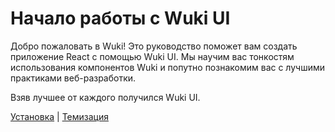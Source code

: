 
<Meta title="Getting Start/Start" />

# Начало работы с Wuki UI

Добро пожаловать в Wuki! Это руководство поможет вам создать приложение React с помощью Wuki UI. Мы научим вас тонкостям использования компонентов Wuki и попутно познакомим вас с лучшими практиками веб-разработки.

Взяв лучшее от каждого получился Wuki UI.

[Установка](?path=/docs/getting-start-installation--page)
|
[Темизация](?path=/docs/getting-start-theming--page)
